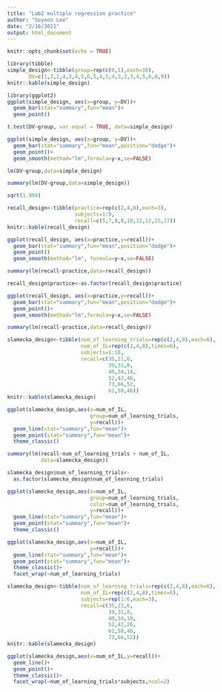 ```yaml
---
title: "Lab2 multiple regression practice"
author: "Soyeon Lee"
date: "2/16/2021"
output: html_document
---
```


```r
knitr::opts_chunk$set(echo = TRUE)
```

```r
library(tibble)
simple_design<-tibble(group=rep(c(0,1),each=10),
       DV=c(1,3,2,4,3,4,5,6,5,4,5,4,3,2,3,4,5,6,8,9))
knitr::kable(simple_design)
```
```r
library(ggplot2)
ggplot(simple_design, aes(x=group, y=DV))+
  geom_bar(stat="summary",fun="mean")+
  geom_point()
```
```r
t.test(DV~group, var.equal = TRUE, data=simple_design)
```
```r
ggplot(simple_design, aes(x=group, y=DV))+
  geom_bar(stat="summary",fun="mean",position="dodge")+
  geom_point()+
  geom_smooth(method="lm",formula=y~x,se=FALSE)
```
```r
lm(DV~group,data=simple_design)
```
```r
summary(lm(DV~group,data=simple_design))

```
```r
sqrt(1.994)
```
```r
recall_design<-tibble(practice=rep(c(2,4,8),each=3),
                      subjects=1:9,
                      recall=c(5,7,8,8,10,12,12,15,17))
knitr::kable(recall_design)
```
```r
ggplot(recall_design, aes(x=practice,y=recall))+
  geom_bar(stat="summary",fun="mean",position="dodge")+
  geom_point()
  geom_smooth(method="lm", formula=y~x,se=FALSE)
```
```r
summary(lm(recall~practice,data=recall_design))
```
```r
recall_design$practice<-as.factor(recall_design$practice)

ggplot(recall_design, aes(x=practice,y=recall))+
  geom_bar(stat="summary",fun="mean",position="dodge")+
  geom_point()+
  geom_smooth(method="lm",formula=y~x,se=FALSE)
```
```r
summary(lm(recall~practice,data=recall_design))
```
```r
slamecka_design<-tibble(num_of_learning_trials=rep(c(2,4,8),each=6),
                        num_of_IL=rep(c(2,4,8),times=6),
                        subjects=1:18,
                        recall=c(35,21,6,
                                 39,31,8,
                                 40,34,18,
                                 52,42,46,
                                 73,66,52,
                                 61,58,46))
knitr::kable(slamecka_design)
```

```r
ggplot(slamecka_design,aes(x=num_of_IL,
                           group=num_of_learning_trials,
                           y=recall))+
  geom_line(stat="summary",fun="mean")+
  geom_point(stat="summary",fun="mean")+
  theme_classic()

summary(lm(recall~num_of_learning_trials + num_of_IL, 
           data=slamecka_design))
```
```r
slamecka_design$num_of_learning_trials<-
  as.factor(slamecka_design$num_of_learning_trials)

ggplot(slamecka_design,aes(x=num_of_IL,
                           group=num_of_learning_trials,
                           color=num_of_learning_trials,
                           y=recall))+
  geom_line(stat="summary",fun="mean")+
  geom_point(stat="summary",fun="mean")+
  theme_classic()
```
```r
ggplot(slamecka_design,aes(x=num_of_IL,
                           y=recall))+
  geom_line(stat="summary",fun="mean")+
  geom_point(stat="summary",fun="mean")+
  theme_classic()+
  facet_wrap(~num_of_learning_trials)
```
```r
slamecka_design<-tibble(num_of_learning_trials=rep(c(2,4,8),each=6),
                        num_of_IL=rep(c(2,4,8),times=6),
                        subjects=rep(1:6,each=3),
                        recall=c(35,21,6,
                                 39,31,8,
                                 40,34,18,
                                 52,42,26,
                                 61,58,46,
                                 73,66,52))
knitr::kable(slamecka_design)
```
```r
ggplot(slamecka_design,aes(x=num_of_IL,y=recall))+
  geom_line()+
  geom_point()+
  theme_classic()+
  facet_wrap(~num_of_learning_trials*subjects,ncol=2)
```

